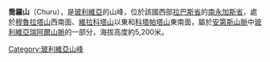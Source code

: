{{Coord|16|32|40|S|67|50|26|W|display=title}}

'''喬羅山'''（Churu），是[[玻利維亞|玻利維亞]]的山峰，位於該國西部[[拉巴斯省_(玻利維亞)|拉巴斯省]]的[[南永加斯省|南永加斯省]]，處於[[穆魯拉塔山|穆魯拉塔山]]西南面、[[維拉科塔山_(拉巴斯省)|維拉科塔山]]以東和[[科塔帕塔山|科塔帕塔山]]東南面，屬於[[安第斯山脈|安第斯山脈]]中[[玻利維亞瑞阿爾山脈|玻利維亞瑞阿爾山脈]]的一部分，海拔高度約5,200米。

{{Bolivia-geo-stub}}
[[Category:玻利維亞山峰|Category:玻利維亞山峰]]